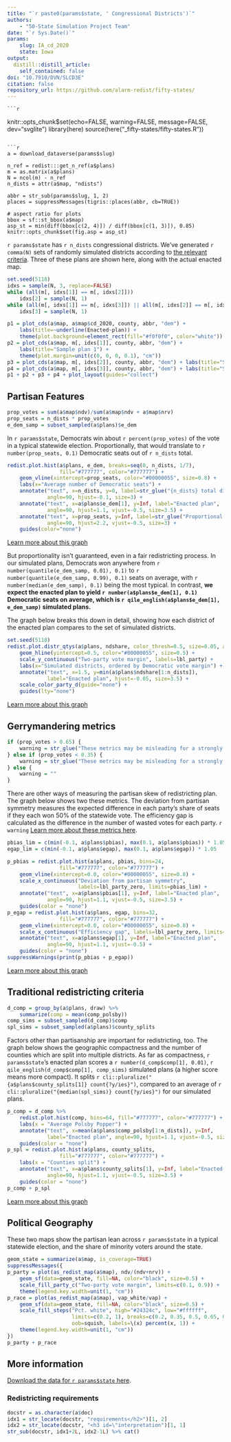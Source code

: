 ```yaml
---
title: "`r paste0(params$state, ' Congressional Districts')`"
authors:
    - "50-State Simulation Project Team"
date: "`r Sys.Date()`"
params:
    slug: IA_cd_2020
    state: Iowa
output:
  distill::distill_article:
    self_contained: false
doi: "10.7910/DVN/SLCD3E"
citation: false
repository_url: https://github.com/alarm-redist/fifty-states/
---
```


    ```r
knitr::opts_chunk$set(echo=FALSE, warning=FALSE, message=FALSE, dev="svglite")
library(here)
source(here("_fifty-states/fifty-states.R"))
```

```r
a = download_dataverse(params$slug)

n_ref = redist:::get_n_ref(a$plans)
m = as.matrix(a$plans)
N = ncol(m) - n_ref
n_dists = attr(a$map, "ndists")

abbr = str_sub(params$slug, 1, 2)
places = suppressMessages(tigris::places(abbr, cb=TRUE))

# aspect ratio for plots
bbox = sf::st_bbox(a$map)
asp_st = min(diff(bbox[c(2, 4)]) / diff(bbox[c(1, 3)]), 0.85)
knitr::opts_chunk$set(fig.asp = asp_st)
```

`r params$state` has `r n_dists` congressional districts.
We've generated `r comma(N)` sets of randomly simulated districts according to [the relevant criteria](#redistricting-requirements).
Three of these plans are shown here, along with the actual enacted map.

```r
set.seed(5118)
idxs = sample(N, 3, replace=FALSE)
while (all(m[, idxs[1]] == m[, idxs[2]])) 
    idxs[2] = sample(N, 1)
while (all(m[, idxs[1]] == m[, idxs[3]]) || all(m[, idxs[2]] == m[, idxs[3]])) 
    idxs[3] = sample(N, 1)

p1 = plot_cds(a$map, a$map$cd_2020, county, abbr, "dem") + 
    labs(title=~underline(Enacted~plan)) +
    theme(plot.background=element_rect(fill="#f0f0f0", color="white"))
p2 = plot_cds(a$map, m[, idxs[1]], county, abbr, "dem") + 
    labs(title="Sample plan 1") +
    theme(plot.margin=unit(c(0, 0, 0, 0.1), "cm"))
p3 = plot_cds(a$map, m[, idxs[2]], county, abbr, "dem") + labs(title="Sample plan 2")
p4 = plot_cds(a$map, m[, idxs[3]], county, abbr, "dem") + labs(title="Sample plan 3")
p1 + p2 + p3 + p4 + plot_layout(guides="collect")
```


## Partisan Features

```r
prop_votes = sum(a$map$ndv)/sum(a$map$ndv + a$map$nrv)
prop_seats = n_dists * prop_votes
e_dem_samp = subset_sampled(a$plans)$e_dem
```

In `r params$state`, Democrats win about `r percent(prop_votes)` of the vote in a typical statewide election.
Proportionally, that would translate to `r number(prop_seats, 0.1)` Democratic seats out of `r n_dists` total.

```r
redist.plot.hist(a$plans, e_dem, breaks=seq(0, n_dists, 1/7), 
                 fill="#777777", color="#777777") +
    geom_vline(xintercept=prop_seats, color="#00000055", size=0.8) +
    labs(x="Average number of Democratic seats") +
    annotate("text", x=n_dists, y=0, label=str_glue("{n_dists} total districts"),
             angle=90, hjust=-0.1, size=3) +
    annotate("text", x=a$plans$e_dem[1], y=Inf, label="Enacted plan", 
             angle=90, hjust=1.1, vjust=-0.5, size=3.5) +
    annotate("text", x=prop_seats, y=Inf, label=str_glue("Proportional share"),
             angle=90, hjust=2.2, vjust=-0.5, size=3) +
    guides(color="none")
```

<aside>
[Learn more about this graph](../about/#plots-exp-seats)
</aside>

But proportionality isn't guaranteed, even in a fair redistricting process.
In our simulated plans, Democrats won anywhere from `r number(quantile(e_dem_samp, 0.01), 0.1)` to `r number(quantile(e_dem_samp, 0.99), 0.1)` seats on average, with `r number(median(e_dem_samp), 0.1)` being the most typical.
In contrast, **we expect the enacted plan to yield `r number(a$plans$e_dem[1], 0.1)` Democratic seats on average, which is `r qile_english(a$plans$e_dem[1], e_dem_samp)` simulated plans.**

The graph below breaks this down in detail, showing how each district of the enacted plan compares to the set of simulated districts.

```r
set.seed(5118)
redist.plot.distr_qtys(a$plans, ndshare, color_thresh=0.5, size=0.05, alpha=0.5) +
    geom_hline(yintercept=0.5, color="#00000055", size=0.5) +
    scale_y_continuous("Two-party vote margin", labels=lbl_party) +
    labs(x="Simulated districts, ordered by Democratic vote margin") +
    annotate("text", x=1.5, y=min(a$plans$ndshare[1:n_dists]), 
             label="Enacted plan", hjust=-0.05, size=3.5) +
    scale_color_party_d(guide="none") +
    guides(lty="none")
```

<aside>
[Learn more about this graph](../about/#plots-districts)
</aside>

## Gerrymandering metrics

```r
if (prop_votes > 0.65) {
    warning = str_glue("These metrics may be misleading for a strongly Democratic state like {params$state}.")
} else if (prop_votes < 0.35) {
    warning = str_glue("These metrics may be misleading for a strongly Republican state like {params$state}.")
} else {
    warning = ""
}
```

There are other ways of measuring the partisan skew of redistricting plan.
The graph below shows two these metrics. 
The deviation from partisan symmetry measures the expected difference in each party's share of seats if they each won 50% of the statewide vote.
The efficiency gap is calculated as the difference in the number of wasted votes for each party.
`r warning `
[Learn more about these metrics here](../about/#plots-pbias-egap).

```r
pbias_lim = c(min(-0.1, a$plans$pbias), max(0.1, a$plans$pbias)) * 1.05
egap_lim = c(min(-0.1, a$plans$egap), max(0.1, a$plans$egap)) * 1.05

p_pbias = redist.plot.hist(a$plans, pbias, bins=24, 
                 fill="#777777", color="#777777") + 
    geom_vline(xintercept=0.0, color="#00000055", size=0.8) +
    scale_x_continuous("Deviation from partisan symmetry", 
                       labels=lbl_party_zero, limits=pbias_lim) +
    annotate("text", x=a$plans$pbias[1], y=Inf, label="Enacted plan", 
             angle=90, hjust=1.1, vjust=-0.5, size=3.5) +
    guides(color = "none")
p_egap = redist.plot.hist(a$plans, egap, bins=32, 
                 fill="#777777", color="#777777") + 
    geom_vline(xintercept=0.0, color="#00000055", size=0.8) +
    scale_x_continuous("Efficiency gap", labels=lbl_party_zero, limits=egap_lim) +
    annotate("text", x=a$plans$egap[1], y=Inf, label="Enacted plan", 
             angle=90, hjust=1.1, vjust=-0.5) +
    guides(color = "none")
suppressWarnings(print(p_pbias + p_egap))
```

<aside>
[Learn more about this graph](../about/#plots-pbias-egap)
</aside>

## Traditional redistricting criteria

```r
d_comp = group_by(a$plans, draw) %>%
    summarize(comp = mean(comp_polsby))
comp_sims = subset_sampled(d_comp)$comp
spl_sims = subset_sampled(a$plans)$county_splits
```

Factors other than partisanship are important for redistricting, too.
The graph below shows the geographic compactness and the number of counties which are split into multiple districts.
As far as compactness, `r params$state`'s enacted plan scores a `r number(d_comp$comp[1], 0.01)`, `r qile_english(d_comp$comp[1], comp_sims)` simulated plans (a higher score means more compact).
It splits `r cli::pluralize("{a$plans$county_splits[1]} count{?y/ies}")`, compared to an average of `r cli::pluralize("{median(spl_sims)} count{?y/ies}")` for our simulated plans.

```r
p_comp = d_comp %>%
    redist.plot.hist(comp, bins=64, fill="#777777", color="#777777") +
    labs(x = "Average Polsby Popper") +
    annotate("text", x=mean(a$plans$comp_polsby[1:n_dists]), y=Inf, 
             label="Enacted plan", angle=90, hjust=1.1, vjust=-0.5, size=3.5) +
    guides(color = "none")
p_spl = redist.plot.hist(a$plans, county_splits, 
                 fill="#777777", color="#777777") + 
    labs(x = "Counties split") +
    annotate("text", x=a$plans$county_splits[1], y=Inf, label="Enacted plan", 
             angle=90, hjust=1.1, vjust=-0.5, size=3.5) +
    guides(color = "none")
p_comp + p_spl
```

<aside>
[Learn more about this graph](../about/#plots-trad)
</aside>

## Political Geography

These two maps show the partisan lean across `r params$state` in a typical statewide election, and the share of minority voters around the state.

```r
geom_state = summarize(a$map, is_coverage=TRUE)
suppressMessages({
p_party = plot(as_redist_map(a$map), ndv/(ndv+nrv)) +
    geom_sf(data=geom_state, fill=NA, color="black", size=0.5) +
    scale_fill_party_c("Two-party vote margin", limits=c(0.1, 0.9)) +
    theme(legend.key.width=unit(1, "cm"))
p_race = plot(as_redist_map(a$map), vap_white/vap) +
    geom_sf(data=geom_state, fill=NA, color="black", size=0.5) +
    scale_fill_steps("Pct. white", high="#24324c", low="#ffffff", 
                     limits=c(0.2, 1), breaks=c(0.2, 0.35, 0.5, 0.65, 0.8, 1),
                     oob=squish, labels=\(x) percent(x, 1)) +
    theme(legend.key.width=unit(1, "cm"))
})
p_party + p_race
```

## More information
[Download the data for `r params$state` here](https://dataverse.harvard.edu/dataset.xhtml?persistentId=doi:10.7910/DVN/SLCD3E).

### Redistricting requirements

```r
docstr = as.character(a$doc)
idx1 = str_locate(docstr, "requirements</h2>")[1, 2]
idx2 = str_locate(docstr, "<h3 id=\"interpretation")[1, 1]
str_sub(docstr, idx1+2L, idx2-1L) %>% cat()
```



